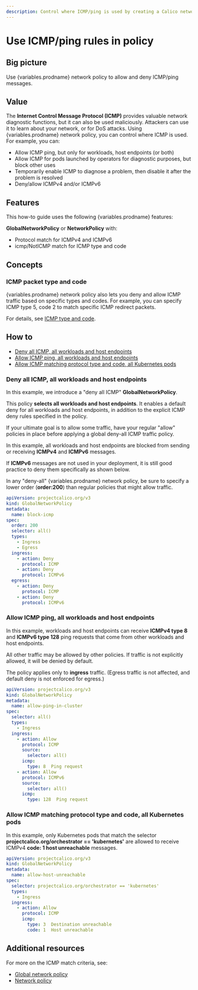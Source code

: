```yaml
---
description: Control where ICMP/ping is used by creating a Calico network policy to allow and deny ICMP/ping messages for workloads and host endpoints.
---
```



# Use ICMP/ping rules in policy

## Big picture

Use {variables.prodname} network policy to allow and deny ICMP/ping messages.

## Value

The **Internet Control Message Protocol (ICMP)** provides valuable network diagnostic functions, but it can also be used maliciously. Attackers can use
it to learn about your network, or for DoS attacks. Using {variables.prodname} network policy, you can control where ICMP is used. For example, you can:

- Allow ICMP ping, but only for workloads, host endpoints (or both)
- Allow ICMP for pods launched by operators for diagnostic purposes, but block other uses
- Temporarily enable ICMP to diagnose a problem, then disable it after the problem is resolved
- Deny/allow ICMPv4 and/or ICMPv6

## Features

This how-to guide uses the following {variables.prodname} features:

**GlobalNetworkPolicy** or **NetworkPolicy** with:

- Protocol match for ICMPv4 and ICMPv6
- icmp/NotICMP match for ICMP type and code

## Concepts

### ICMP packet type and code

{variables.prodname} network policy also lets you deny and allow ICMP traffic based on specific types and codes. For example, you can specify ICMP type 5, code 2 to match specific ICMP redirect packets.

For details, see [ICMP type and code](https://en.wikipedia.org/wiki/Internet_Control_Message_Protocol#Control_messages).

## How to

- [Deny all ICMP, all workloads and host endpoints](#deny-all-icmp-all-workloads-and-host-endpoints)
- [Allow ICMP ping, all workloads and host endpoints](#allow-icmp-ping-all-workloads-and-host-endpoints)
- [Allow ICMP matching protocol type and code, all Kubernetes pods](#allow-icmp-matching-protocol-type-and-code-all-Kubernetes-pods)

### Deny all ICMP, all workloads and host endpoints

In this example, we introduce a "deny all ICMP" **GlobalNetworkPolicy**.

This policy **selects all workloads and host endpoints**. It enables a default deny for all workloads and host endpoints, in addition to the explicit ICMP deny rules specified in the policy.

If your ultimate goal is to allow some traffic, have your regular "allow" policies in place before applying a global deny-all ICMP traffic policy.

In this example, all workloads and host endpoints are blocked from sending or receiving **ICMPv4** and **ICMPv6** messages.

If **ICMPv6** messages are not used in your deployment, it is still good practice to deny them specifically as shown below.

In any "deny-all" {variables.prodname} network policy, be sure to specify a lower order (**order:200**) than regular policies that might allow traffic.

```yaml
apiVersion: projectcalico.org/v3
kind: GlobalNetworkPolicy
metadata:
  name: block-icmp
spec:
  order: 200
  selector: all()
  types:
    - Ingress
    - Egress
  ingress:
    - action: Deny
      protocol: ICMP
    - action: Deny
      protocol: ICMPv6
  egress:
    - action: Deny
      protocol: ICMP
    - action: Deny
      protocol: ICMPv6
```

### Allow ICMP ping, all workloads and host endpoints

In this example, workloads and host endpoints can receive **ICMPv4 type 8** and **ICMPv6 type 128** ping requests that come from other workloads and host endpoints.

All other traffic may be allowed by other policies. If traffic is not explicitly allowed, it will be denied by default.

The policy applies only to **ingress** traffic. (Egress traffic is not affected, and default deny is not enforced for egress.)

```yaml
apiVersion: projectcalico.org/v3
kind: GlobalNetworkPolicy
metadata:
  name: allow-ping-in-cluster
spec:
  selector: all()
  types:
    - Ingress
  ingress:
    - action: Allow
      protocol: ICMP
      source:
        selector: all()
      icmp:
        type: 8  Ping request
    - action: Allow
      protocol: ICMPv6
      source:
        selector: all()
      icmp:
        type: 128  Ping request
```

### Allow ICMP matching protocol type and code, all Kubernetes pods

In this example, only Kubernetes pods that match the selector **projectcalico.org/orchestrator == 'kubernetes'** are allowed to receive ICMPv4 **code: 1 host unreachable** messages.

```yaml
apiVersion: projectcalico.org/v3
kind: GlobalNetworkPolicy
metadata:
  name: allow-host-unreachable
spec:
  selector: projectcalico.org/orchestrator == 'kubernetes'
  types:
    - Ingress
  ingress:
    - action: Allow
      protocol: ICMP
      icmp:
        type: 3  Destination unreachable
        code: 1  Host unreachable
```

## Additional resources

For more on the ICMP match criteria, see:

- [Global network policy](../../reference/resources/globalnetworkpolicy.mdx)
- [Network policy](../../reference/resources/networkpolicy.mdx)
